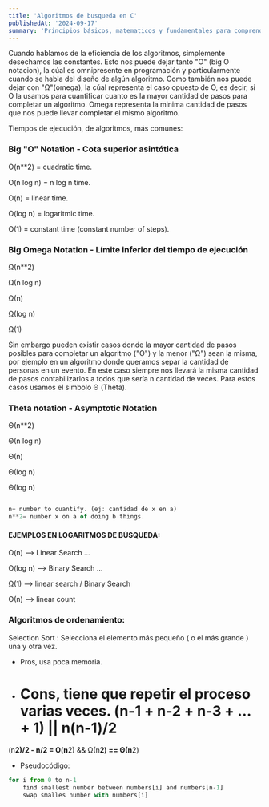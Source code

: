 ```yaml
---
title: 'Algoritmos de busqueda en C'
publishedAt: '2024-09-17'
summary: 'Principios básicos, matematicos y fundamentales para comprender patrones algoritmicos en programación'
---
```


Cuando hablamos de la eficiencia de los algoritmos, simplemente desechamos las constantes. 
Esto nos puede dejar tanto "O" (big O notacion), la cúal es omnipresente en programación y particularmente cuando se habla del diseño de algún algoritmo.
Como también nos puede dejar con "Ω"(omega), la cúal representa el caso opuesto de O, es decir, si O la usamos para cuantificar cuanto es la mayor cantidad de pasos 
para completar un algoritmo. Omega representa la minima cantidad de pasos que nos puede llevar completar el mismo algoritmo. 

Tiempos de ejecución, de algoritmos, más comunes:

### Big "O" Notation - Cota superior asintótica


O(n**2) = cuadratic time.

O(n log n) = n log n time.

O(n) = linear time.

O(log n) = logaritmic time.

O(1) = constant time (constant number of steps).

### Big Omega Notation - Límite inferior del tiempo de ejecución 

Ω(n**2) 

Ω(n log n) 

Ω(n) 

Ω(log n) 

Ω(1) 

Sin embargo pueden existir casos donde la mayor cantidad de pasos posibles para completar un algoritmo ("O") y la menor ("Ω") sean la misma,
por ejemplo en un algoritmo donde queramos separ la cantidad de personas en un evento. En este caso siempre nos llevará la misma cantidad de pasos contabilizarlos a todos que sería n cantidad de veces.
Para estos casos usamos el simbolo Θ (Theta).

### Theta notation - Asymptotic Notation

Θ(n**2) 

Θ(n log n) 

Θ(n)

Θ(log n)

Θ(log n)


```` JavaScript

n= number to cuantify. (ej: cantidad de x en a)
n**2= number x on a of doing b things.


````

#### EJEMPLOS EN LOGARITMOS DE BÚSQUEDA:

O(n) --> Linear Search ...

O(log n) --> Binary Search ...

Ω(1) --> linear search / Binary Search

Θ(n) --> linear count 


### Algoritmos de ordenamiento: 

Selection Sort : Selecciona el elemento más pequeño ( o el más grande ) una y otra vez.
 - Pros, usa poca memoria.
 - Cons, tiene que repetir el proceso varias veces. 
 (n-1 + n-2 + n-3 + ... + 1) 
    || 
 n(n-1)/2 
    =
 (n**2)/2 - n/2
    =
 O(n**2) && Ω(n**2) == Θ(n**2) 

 - Pseudocódigo: 

```` JavaScript
for i from 0 to n-1
    find smallest number between numbers[i] and numbers[n-1]
    swap smalles number with numbers[i]

````



